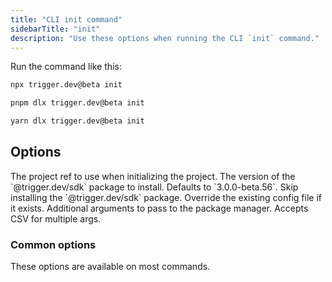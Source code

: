 ```yaml
---
title: "CLI init command"
sidebarTitle: "init"
description: "Use these options when running the CLI `init` command."
---
```



Run the command like this:

<CodeGroup>

```bash npm
npx trigger.dev@beta init
```

```bash pnpm
pnpm dlx trigger.dev@beta init
```

```bash yarn
yarn dlx trigger.dev@beta init
```

</CodeGroup>

## Options

<ParamField body="Project ref" type="--project-ref | -p">
  The project ref to use when initializing the project.
</ParamField>

<ParamField body="Package tag" type="--tag | -t">
  The version of the `@trigger.dev/sdk` package to install. Defaults to `3.0.0-beta.56`.
</ParamField>

<ParamField body="Skip package install" type="--skip-package-install">
  Skip installing the `@trigger.dev/sdk` package.
</ParamField>

<ParamField body="Override config" type="--override-config">
  Override the existing config file if it exists.
</ParamField>

<ParamField body="Package arguments" type="--pkg-args">
  Additional arguments to pass to the package manager. Accepts CSV for multiple args.
</ParamField>

### Common options

These options are available on most commands.

<CommonOptions />
